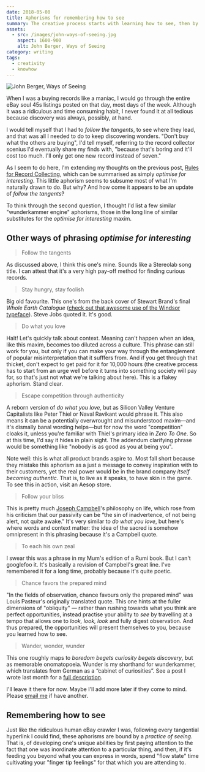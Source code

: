 ```yaml
---
date: 2018-05-08
title: Aphorisms for remembering how to see
summary: The creative process starts with learning how to see, then by collecting what you find. How do we remember our ways of seeing without losing the nuanced understanding we learned? Said another way, what are some variations of the "optimise for interesting" aphorism?
assets:
  - src: /images/john-ways-of-seeing.jpg
    aspect: 1600-900
    alt: John Berger, Ways of Seeing
category: writing
tags:
  - creativity
  - knowhow
---
```


<Image
  src="/images/john-ways-of-seeing.jpg"
  alt="John Berger, Ways of Seeing"
  aspect="1600-900"
/>

When I was a buying records like a maniac, I would go through the entire eBay soul 45s listings posted on that day, most days of the week. Although it was a ridiculous and time consuming habit, I never found it at all tedious because discovery was always, possibly, at hand.

I would tell myself that I had to _follow the tangents_, to see where they lead, and that was all I needed to do to keep discovering wonders. "Don't buy what the others are buying", I'd tell myself, referring to the record collector scenius I'd eventually share my finds with, "because that's boring and it'll cost too much. I'll only get one new record instead of seven."

As I seem to do here, I'm extending my thoughts on the previous post, [Rules for Record Collecting](/rules-for-record-collecting), which can be summarised as simply _optimise for interesting_. This little aphorism seems to subsume most of what I'm naturally drawn to do. But why? And how come it appears to be an update of _follow the tangents_?

To think through the second question, I thought I'd list a few similar "wunderkammer engine" aphorisms, those in the long line of similar substitutes for the _optimise for interesting_ maxim.

## Other ways of phrasing _optimise for interesting_

> Follow the tangents

As discussed above, I think this one's mine. Sounds like a Stereolab song title. I can attest that it's a very high pay-off method for finding curious records.

> Stay hungry, stay foolish

Big old favourite. This one's from the back cover of Stewart Brand's final _Whole Earth Catalogue_ ([check out that awesome use of the Windsor typeface](http://ailiangan.com/post/50201060795/the-origins-of-stay-hungry-stay-foolish)). Steve Jobs quoted it. It's good.

> Do what you love

Halt! Let's quickly talk about context. Meaning can't happen when an idea, like this maxim, becomes too diluted across a culture. This phrase can still work for you, but only if you can make your way through the entanglement of popular misinterpretation that it sufffers from. And if you get through that thicket, don't expect to get paid for it for 10,000 hours (the creative process has to start from an urge well before it turns into something society will pay for, so that's just not what we're talking about here). This is a flakey aphorism. Stand clear.

> Escape competition through authenticity

A reborn version of _do what you love_, but as Silicon Valley Venture Capitalists like Peter Thiel or Naval Ravikant would phrase it. This also means it can be a potentially overwrought and misunderstood maxim—and it's dismally banal wording helps—but for now the word "competition" cloaks it, unless you're familiar with Thiel's primary idea in _Zero To One_. So at this time, I'd say it hides in plain sight. The addendum clarifying phrase would be something like "nobody is as good as you at being you".

Note well: this is what all product brands aspire to. Most fall short because they mistake this aphorism as a just a message to convey inspiration with to their customers, yet the real power would be in the brand company _itself becoming authentic_. That is, to live as it speaks, to have skin in the game. To see this in action, visit an Aesop store.

> Follow your bliss

This is pretty much [Joseph Campbell](https://en.wikipedia.org/wiki/Joseph_Campbell)'s philosophy on life, which rose from his criticism that our passivity can be “the sin of inadvertence, of not being alert, not quite awake.” It's very similar to _do what you love_, but here's where words and context matter: the idea of the sacred is somehow omnipresent in this phrasing because it's a Campbell quote.

> To each his own zeal

I swear this was a phrase in my Mum's edition of a Rumi book. But I can't googlefoo it. It's basically a revision of Campbell's great line. I've remembered it for a long time, probably because it's quite poetic.

> Chance favors the prepared mind

"In the fields of observation, chance favours only the prepared mind" was Louis Pasteur's originally translated quote. This one hints at the fuller dimensions of "obliquity" — rather than rushing towards what you think are perfect opportunities, instead practise your ability to _see_ by travelling at a tempo that allows one to _look, look, look_ and fully digest observation. And thus prepared, the opportunities will present themselves to you, because you learned how to see.

> Wander, wonder, wunder

This one roughly maps to _boredom begets curiosity begets discovery_, but as memorable onomatopoeia. Wunder is my shorthand for wunderkammer, which translates from German as a “cabinet of curiosities”. See a post I wrote last month for a [full description](/wander-wonder-wunder).

I'll leave it there for now. Maybe I'll add more later if they come to mind. Please [email me](mailto:callum@callumflack.design) if have another.

## Remembering how to see

Just like the ridiculous human eBay crawler I was, following every tangential hyperlink I could find, these aphorisms are bound by a _practice of seeing_. That is, of developing one's unique abilities by first paying attention to the fact that one was inordinate attention to a particular thing, and then, if it's feeding you beyond what you can express in words, spend "flow state" time cultivating your "finger tip feelings" for that which you are attending to.
